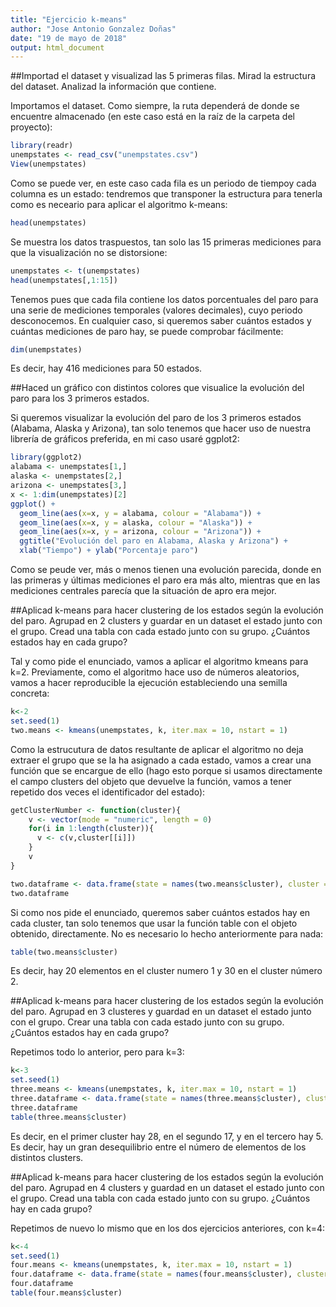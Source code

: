 ```yaml
---
title: "Ejercicio k-means"
author: "Jose Antonio Gonzalez Doñas"
date: "19 de mayo de 2018"
output: html_document
---
```


##Importad el dataset y visualizad las 5 primeras filas. Mirad la estructura del dataset. Analizad la información que contiene.

Importamos el dataset. Como siempre, la ruta dependerá de donde se encuentre almacenado (en este caso está en la raíz de la carpeta del proyecto):

```r
library(readr)
unempstates <- read_csv("unempstates.csv")
View(unempstates)
```

Como se puede ver, en este caso cada fila es un periodo de tiempoy cada columna es un estado: tendremos que transponer la estructura para tenerla como es neceario para aplicar el algoritmo k-means:

```r
head(unempstates)
```

Se muestra los datos traspuestos, tan solo las 15 primeras mediciones para que la visualización no se distorsione:

```r
unempstates <- t(unempstates)
head(unempstates[,1:15])
```

Tenemos pues que cada fila contiene los datos porcentuales del paro para una serie de mediciones temporales (valores decimales), cuyo periodo desconocemos. En cualquier caso, si queremos saber cuántos estados y cuántas mediciones de paro hay, se puede comprobar fácilmente:

```r
dim(unempstates)
```

Es decir, hay 416 mediciones para 50 estados.

##Haced un gráfico con distintos colores que visualice la evolución del paro para los 3 primeros estados.

Si queremos visualizar la evolución del paro de los 3 primeros estados (Alabama, Alaska y Arizona), tan solo tenemos que hacer uso de nuestra librería de gráficos preferida, en mi caso usaré ggplot2:

```r
library(ggplot2) 
alabama <- unempstates[1,]
alaska <- unempstates[2,]
arizona <- unempstates[3,]
x <- 1:dim(unempstates)[2]
ggplot() +
  geom_line(aes(x=x, y = alabama, colour = "Alabama")) +
  geom_line(aes(x=x, y = alaska, colour = "Alaska")) +
  geom_line(aes(x=x, y = arizona, colour = "Arizona")) +
  ggtitle("Evolución del paro en Alabama, Alaska y Arizona") +
  xlab("Tiempo") + ylab("Porcentaje paro")

```

Como se peude ver, más o menos tienen una evolución parecida, donde en las primeras y últimas mediciones el paro era más alto, mientras que en las mediciones centrales parecía que la situación de apro era mejor.

##Aplicad k-means para hacer clustering de los estados según la evolución del paro. Agrupad en 2 clusters y guardar en un dataset el estado junto con el grupo. Cread una tabla con cada estado junto con su grupo. ¿Cuántos estados hay en cada grupo?

Tal y como pide el enunciado, vamos a aplicar el algoritmo kmeans para k=2. Previamente, como el algoritmo hace uso de números aleatorios, vamos a hacer reproducible la ejecución estableciendo una semilla concreta:

```r
k<-2
set.seed(1)
two.means <- kmeans(unempstates, k, iter.max = 10, nstart = 1)
```

Como la estrucutura de datos resultante de aplicar el algoritmo no deja extraer el grupo que se la ha asignado a cada estado, vamos a crear una función que se encargue de ello (hago esto porque si usamos directamente el campo clusters del objeto que devuelve la función, vamos a tener repetido dos veces el identificador del estado):

```r
getClusterNumber <- function(cluster){
    v <- vector(mode = "numeric", length = 0)
    for(i in 1:length(cluster)){
      v <- c(v,cluster[[i]])
    }
    v
}

two.dataframe <- data.frame(state = names(two.means$cluster), cluster = getClusterNumber(two.means$cluster))
two.dataframe
```

Si como nos pide el enunciado, queremos saber cuántos estados hay en cada cluster, tan solo tenemos que usar la función table con el objeto obtenido, directamente. No es necesario lo hecho anteriormente para nada:

```r
table(two.means$cluster)
```

Es decir, hay 20 elementos en el cluster numero 1 y 30 en el cluster número 2.

##Aplicad k-means para hacer clustering de los estados según la evolución del paro. Agrupad en 3 clusteres y guardad en un dataset el estado junto con el grupo. Crear una tabla con cada estado junto con su grupo. ¿Cuántos estados hay en cada grupo?

Repetimos todo lo anterior, pero para k=3:

```r
k<-3
set.seed(1)
three.means <- kmeans(unempstates, k, iter.max = 10, nstart = 1)
three.dataframe <- data.frame(state = names(three.means$cluster), cluster = getClusterNumber(three.means$cluster))
three.dataframe
table(three.means$cluster)
```

Es decir, en el primer cluster hay 28, en el segundo 17, y en el tercero hay 5. Es decir, hay un gran desequilibrio entre el número de elementos de los distintos clusters.

##Aplicad k-means para hacer clustering de los estados según la evolución del paro. Agrupad en 4 clusters y guardad en un dataset el estado junto con el grupo. Cread una tabla con cada estado junto con su grupo. ¿Cuántos hay en cada grupo?

Repetimos de nuevo lo mismo que en los dos ejercicios anteriores, con k=4:

```r
k<-4
set.seed(1)
four.means <- kmeans(unempstates, k, iter.max = 10, nstart = 1)
four.dataframe <- data.frame(state = names(four.means$cluster), cluster = getClusterNumber(four.means$cluster))
four.dataframe
table(four.means$cluster)
```

